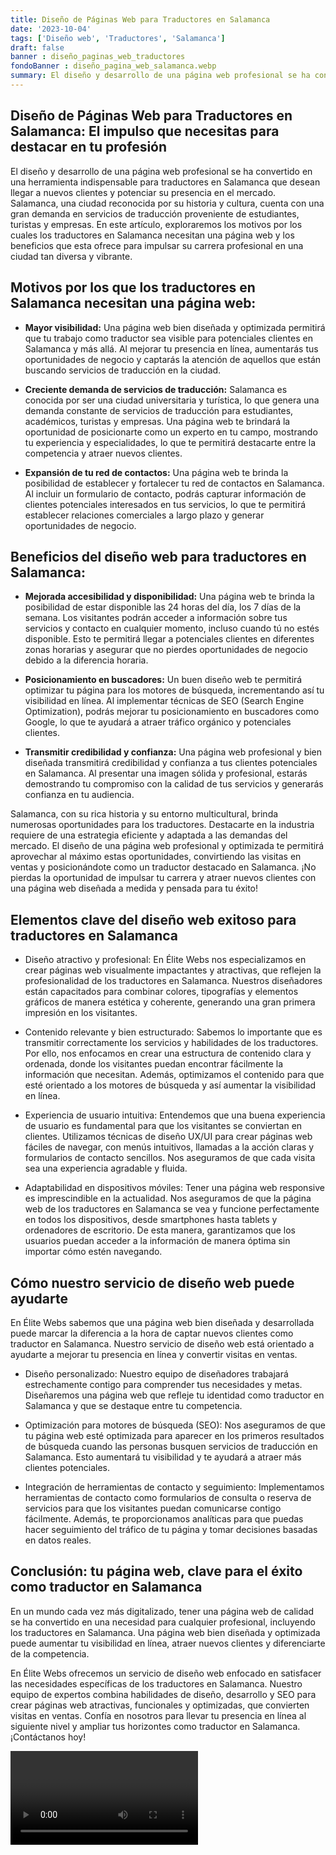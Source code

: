 ```yaml
---
title: Diseño de Páginas Web para Traductores en Salamanca
date: '2023-10-04'
tags: ['Diseño web', 'Traductores', 'Salamanca']
draft: false
banner : diseño_paginas_web_traductores
fondoBanner : diseño_pagina_web_salamanca.webp
summary: El diseño y desarrollo de una página web profesional se ha convertido en una herramienta indispensable para traductores en Salamanca que desean llegar a nuevos clientes y potenciar su presencia en el mercado. Salamanca, una ciudad reconocida por su historia y cultura, cuenta con una gran demanda en servicios de traducción proveniente de estudiantes, turistas y empresas. En este artículo, exploraremos los motivos por los cuales los traductores en Salamanca necesitan una página web y los beneficios que esta ofrece para impulsar su carrera profesional en una ciudad tan diversa y vibrante.
---
```


## **Diseño de Páginas Web para Traductores en Salamanca: El impulso que necesitas para destacar en tu profesión**

El diseño y desarrollo de una página web profesional se ha convertido en una herramienta indispensable para traductores en Salamanca que desean llegar a nuevos clientes y potenciar su presencia en el mercado. Salamanca, una ciudad reconocida por su historia y cultura, cuenta con una gran demanda en servicios de traducción proveniente de estudiantes, turistas y empresas. En este artículo, exploraremos los motivos por los cuales los traductores en Salamanca necesitan una página web y los beneficios que esta ofrece para impulsar su carrera profesional en una ciudad tan diversa y vibrante.

## **Motivos por los que los traductores en Salamanca necesitan una página web:**

- **Mayor visibilidad:** Una página web bien diseñada y optimizada permitirá que tu trabajo como traductor sea visible para potenciales clientes en Salamanca y más allá. Al mejorar tu presencia en línea, aumentarás tus oportunidades de negocio y captarás la atención de aquellos que están buscando servicios de traducción en la ciudad.

- **Creciente demanda de servicios de traducción:** Salamanca es conocida por ser una ciudad universitaria y turística, lo que genera una demanda constante de servicios de traducción para estudiantes, académicos, turistas y empresas. Una página web te brindará la oportunidad de posicionarte como un experto en tu campo, mostrando tu experiencia y especialidades, lo que te permitirá destacarte entre la competencia y atraer nuevos clientes.

- **Expansión de tu red de contactos:** Una página web te brinda la posibilidad de establecer y fortalecer tu red de contactos en Salamanca. Al incluir un formulario de contacto, podrás capturar información de clientes potenciales interesados en tus servicios, lo que te permitirá establecer relaciones comerciales a largo plazo y generar oportunidades de negocio.

## **Beneficios del diseño web para traductores en Salamanca:**

- **Mejorada accesibilidad y disponibilidad:** Una página web te brinda la posibilidad de estar disponible las 24 horas del día, los 7 días de la semana. Los visitantes podrán acceder a información sobre tus servicios y contacto en cualquier momento, incluso cuando tú no estés disponible. Esto te permitirá llegar a potenciales clientes en diferentes zonas horarias y asegurar que no pierdes oportunidades de negocio debido a la diferencia horaria.

- **Posicionamiento en buscadores:** Un buen diseño web te permitirá optimizar tu página para los motores de búsqueda, incrementando así tu visibilidad en línea. Al implementar técnicas de SEO (Search Engine Optimization), podrás mejorar tu posicionamiento en buscadores como Google, lo que te ayudará a atraer tráfico orgánico y potenciales clientes.

- **Transmitir credibilidad y confianza:** Una página web profesional y bien diseñada transmitirá credibilidad y confianza a tus clientes potenciales en Salamanca. Al presentar una imagen sólida y profesional, estarás demostrando tu compromiso con la calidad de tus servicios y generarás confianza en tu audiencia.

Salamanca, con su rica historia y su entorno multicultural, brinda numerosas oportunidades para los traductores. Destacarte en la industria requiere de una estrategia eficiente y adaptada a las demandas del mercado. El diseño de una página web profesional y optimizada te permitirá aprovechar al máximo estas oportunidades, convirtiendo las visitas en ventas y posicionándote como un traductor destacado en Salamanca. ¡No pierdas la oportunidad de impulsar tu carrera y atraer nuevos clientes con una página web diseñada a medida y pensada para tu éxito!

<GifSeo />

<Cta />

## Elementos clave del diseño web exitoso para traductores en Salamanca

- Diseño atractivo y profesional: En Élite Webs nos especializamos en crear páginas web visualmente impactantes y atractivas, que reflejen la profesionalidad de los traductores en Salamanca. Nuestros diseñadores están capacitados para combinar colores, tipografías y elementos gráficos de manera estética y coherente, generando una gran primera impresión en los visitantes.

- Contenido relevante y bien estructurado: Sabemos lo importante que es transmitir correctamente los servicios y habilidades de los traductores. Por ello, nos enfocamos en crear una estructura de contenido clara y ordenada, donde los visitantes puedan encontrar fácilmente la información que necesitan. Además, optimizamos el contenido para que esté orientado a los motores de búsqueda y así aumentar la visibilidad en línea.

- Experiencia de usuario intuitiva: Entendemos que una buena experiencia de usuario es fundamental para que los visitantes se conviertan en clientes. Utilizamos técnicas de diseño UX/UI para crear páginas web fáciles de navegar, con menús intuitivos, llamadas a la acción claras y formularios de contacto sencillos. Nos aseguramos de que cada visita sea una experiencia agradable y fluida.

- Adaptabilidad en dispositivos móviles: Tener una página web responsive es imprescindible en la actualidad. Nos aseguramos de que la página web de los traductores en Salamanca se vea y funcione perfectamente en todos los dispositivos, desde smartphones hasta tablets y ordenadores de escritorio. De esta manera, garantizamos que los usuarios puedan acceder a la información de manera óptima sin importar cómo estén navegando.

## Cómo nuestro servicio de diseño web puede ayudarte

En Élite Webs sabemos que una página web bien diseñada y desarrollada puede marcar la diferencia a la hora de captar nuevos clientes como traductor en Salamanca. Nuestro servicio de diseño web está orientado a ayudarte a mejorar tu presencia en línea y convertir visitas en ventas.

- Diseño personalizado: Nuestro equipo de diseñadores trabajará estrechamente contigo para comprender tus necesidades y metas. Diseñaremos una página web que refleje tu identidad como traductor en Salamanca y que se destaque entre tu competencia.

- Optimización para motores de búsqueda (SEO): Nos aseguramos de que tu página web esté optimizada para aparecer en los primeros resultados de búsqueda cuando las personas busquen servicios de traducción en Salamanca. Esto aumentará tu visibilidad y te ayudará a atraer más clientes potenciales.

- Integración de herramientas de contacto y seguimiento: Implementamos herramientas de contacto como formularios de consulta o reserva de servicios para que los visitantes puedan comunicarse contigo fácilmente. Además, te proporcionamos analíticas para que puedas hacer seguimiento del tráfico de tu página y tomar decisiones basadas en datos reales.

## Conclusión: tu página web, clave para el éxito como traductor en Salamanca

En un mundo cada vez más digitalizado, tener una página web de calidad se ha convertido en una necesidad para cualquier profesional, incluyendo los traductores en Salamanca. Una página web bien diseñada y optimizada puede aumentar tu visibilidad en línea, atraer nuevos clientes y diferenciarte de la competencia.

En Élite Webs ofrecemos un servicio de diseño web enfocado en satisfacer las necesidades específicas de los traductores en Salamanca. Nuestro equipo de expertos combina habilidades de diseño, desarrollo y SEO para crear páginas web atractivas, funcionales y optimizadas, que convierten visitas en ventas. Confía en nosotros para llevar tu presencia en línea al siguiente nivel y ampliar tus horizontes como traductor en Salamanca. ¡Contáctanos hoy!

<Video />

<CtaBot job='Traductores' city='Salamanca'/>

<Gmaps query='Salamanca+españa+maps' />